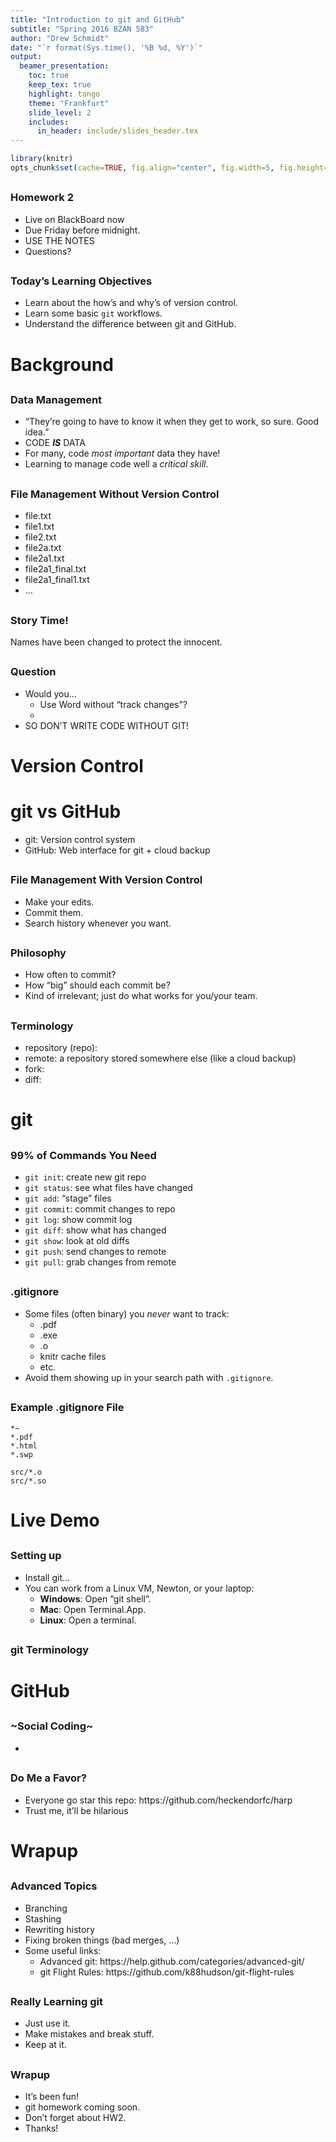 ```yaml
---
title: "Introduction to git and GitHub"
subtitle: "Spring 2016 BZAN 583"
author: "Drew Schmidt"
date: "`r format(Sys.time(), '%B %d, %Y')`"
output:
  beamer_presentation:
    toc: true
    keep_tex: true
    highlight: tango
    theme: "Frankfurt"
    slide_level: 2
    includes:
      in_header: include/slides_header.tex
---
```


```r
library(knitr)
opts_chunk$set(cache=TRUE, fig.align="center", fig.width=5, fig.height=3)
```



##
### Homework 2
* Live on BlackBoard now
* Due Friday before midnight.
* USE THE NOTES
* Questions?


##
### Today's Learning Objectives
* Learn about the how's and why's of version control.
* Learn some basic `git` workflows.
* Understand the difference between git and GitHub.




# Background

##
### Data Management
* "They're going to have to know it when they get to work, so sure.  Good idea."
* CODE ***IS*** DATA
* For many, code *most important* data they have!
* Learning to manage code well a *critical skill*.


##
### File Management Without Version Control
* file.txt
* file1.txt
* file2.txt
* file2a.txt
* file2a1.txt
* file2a1_final.txt
* file2a1_final1.txt
* ...


##
### Story Time!
Names have been changed to protect the innocent.


##
### Question
* Would you...
    * Use Word without "track changes"?
    * 
* SO DON'T WRITE CODE WITHOUT GIT!





# Version Control

# git vs GitHub
* git: Version control system
* GitHub: Web interface for git + cloud backup


##
### File Management With Version Control
* Make your edits.
* Commit them.
* Search history whenever you want.


##
### Philosophy
* How often to commit?
* How "big" should each commit be?
* Kind of irrelevant; just do what works for you/your team.


##
### Terminology
* repository (repo): 
* remote: a repository stored somewhere else (like a cloud backup)
* fork: 
* diff: 





# git

##
### 99% of Commands You Need
* `git init`: create new git repo
* `git status`: see what files have changed
* `git add`: "stage" files
* `git commit`: commit changes to repo
* `git log`: show commit log
* `git diff`: show what has changed
* `git show`: look at old diffs
* `git push`: send changes to remote
* `git pull`: grab changes from remote


##
### .gitignore
* Some files (often binary) you *never* want to track:
    * .pdf
    * .exe
    * .o
    * knitr cache files
    * etc.
* Avoid them showing up in your search path with `.gitignore`.


##
### Example .gitignore File
```
*~
*.pdf
*.html
*.swp

src/*.o
src/*.so
```






# Live Demo

## 
### Setting up
* Install git...
* You can work from a Linux VM, Newton, or your laptop:
    * **Windows**: Open "git shell".
    * **Mac**: Open Terminal.App.
    * **Linux**: Open a terminal.






## 
### git Terminology


# GitHub

##
### ~Social Coding~
* 


##
### Do Me a Favor?
* Everyone go star this repo: https://github.com/heckendorfc/harp
* Trust me, it'll be hilarious








# Wrapup

##
### Advanced Topics
* Branching
* Stashing
* Rewriting history
* Fixing broken things (bad merges, ...)
* Some useful links:
    * Advanced git: https://help.github.com/categories/advanced-git/
    * git Flight Rules: https://github.com/k88hudson/git-flight-rules


##
### Really Learning git
* Just use it.
* Make mistakes and break stuff.
* Keep at it.


##
### Wrapup
* It's been fun!
* git homework coming soon.
* Don't forget about HW2.
* Thanks!


